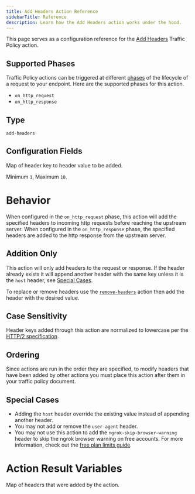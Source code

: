 ```yaml
---
title: Add Headers Action Reference
sidebarTitle: Reference
description: Learn how the Add Headers action works under the hood.
---
```




This page serves as a configuration reference for the [Add Headers](/traffic-policy/actions/add-headers) Traffic Policy action.

## Supported Phases

Traffic Policy actions can be triggered at different [phases](/traffic-policy/concepts/phases) of the lifecycle of a request to your endpoint. Here are the supported phases for this action.

- `on_http_request`
- `on_http_response`

## Type

`add-headers`

## Configuration Fields

<ConfigField title="headers" type="object" cel={true}>
  Map of header key to header value to be added.

  Minimum `1`, Maximum `10`.
</ConfigField>

# Behavior

When configured in the `on_http_request` phase, this action will add the specified headers to incoming http requests before reaching the upstream server. When
configured in the `on_http_response` phase, the specified headers are added to the http response from the upstream server.

## Addition Only

This action will only add headers to the request or response. If the header already exists
it will append another header with the same key unless it is the `host` header,
see [Special Cases](#special-cases).

To replace or remove headers use the [`remove-headers`](/traffic-policy/actions/remove-headers) action then
add the header with the desired value.

## Case Sensitivity

Header keys added through this action are normalized to lowercase per the [HTTP/2 specification](https://datatracker.ietf.org/doc/html/rfc7540#section-8.1.2).

## Ordering

Since actions are run in the order they are specified, to modify headers that have been added by other actions you must place this action
after them in your traffic policy document.

## Special Cases

- Adding the `host` header override the existing value instead of appending another header.
- You may not add or remove the `user-agent` header.
- You may not use this action to add the `ngrok-skip-browser-warning` header to skip the ngrok browser warning on free accounts. For more information, check out the [free plan limits guide](/pricing-limits/free-plan-limits#removing-the-interstitial-page).

# Action Result Variables

<ActionVariablesDescription />

<ConfigField title="actions.ngrok.add_headers.headers_added" type="object">
  <p>Map of headers that were added by the action.</p>
</ConfigField>
